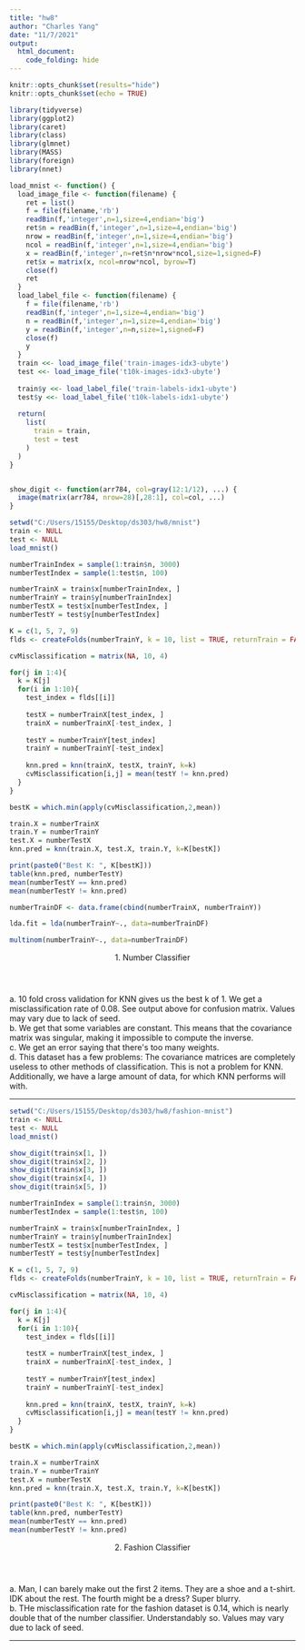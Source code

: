 ```yaml
---
title: "hw8"
author: "Charles Yang"
date: "11/7/2021"
output:
  html_document:
    code_folding: hide
---
```


```r
knitr::opts_chunk$set(results="hide")
knitr::opts_chunk$set(echo = TRUE)

library(tidyverse)
library(ggplot2)
library(caret)
library(class)
library(glmnet)
library(MASS)
library(foreign)
library(nnet)
```
```r
load_mnist <- function() {
  load_image_file <- function(filename) {
    ret = list()
    f = file(filename,'rb')
    readBin(f,'integer',n=1,size=4,endian='big')
    ret$n = readBin(f,'integer',n=1,size=4,endian='big')
    nrow = readBin(f,'integer',n=1,size=4,endian='big')
    ncol = readBin(f,'integer',n=1,size=4,endian='big')
    x = readBin(f,'integer',n=ret$n*nrow*ncol,size=1,signed=F)
    ret$x = matrix(x, ncol=nrow*ncol, byrow=T)
    close(f)
    ret
  }
  load_label_file <- function(filename) {
    f = file(filename,'rb')
    readBin(f,'integer',n=1,size=4,endian='big')
    n = readBin(f,'integer',n=1,size=4,endian='big')
    y = readBin(f,'integer',n=n,size=1,signed=F)
    close(f)
    y
  }
  train <<- load_image_file('train-images-idx3-ubyte')
  test <<- load_image_file('t10k-images-idx3-ubyte')
  
  train$y <<- load_label_file('train-labels-idx1-ubyte')
  test$y <<- load_label_file('t10k-labels-idx1-ubyte')  
  
  return(
    list(
      train = train,
      test = test
    )
  )
}


show_digit <- function(arr784, col=gray(12:1/12), ...) {
  image(matrix(arr784, nrow=28)[,28:1], col=col, ...)
}
```

<style type="text/css">
@import url("https://cdn.jsdelivr.net/npm/bulma@0.9.3/css/bulma.min.css");
</style>

```r
setwd("C:/Users/15155/Desktop/ds303/hw8/mnist")
train <- NULL
test <- NULL
load_mnist()
```
```r
numberTrainIndex = sample(1:train$n, 3000)
numberTestIndex = sample(1:test$n, 100)

numberTrainX = train$x[numberTrainIndex, ]
numberTrainY = train$y[numberTrainIndex]
numberTestX = test$x[numberTestIndex, ]
numberTestY = test$y[numberTestIndex]
```
```r
K = c(1, 5, 7, 9)
flds <- createFolds(numberTrainY, k = 10, list = TRUE, returnTrain = FALSE)

cvMisclassification = matrix(NA, 10, 4)

for(j in 1:4){
  k = K[j]
  for(i in 1:10){
    test_index = flds[[i]]
    
    testX = numberTrainX[test_index, ]
    trainX = numberTrainX[-test_index, ]
  
    testY = numberTrainY[test_index]
    trainY = numberTrainY[-test_index]
    
    knn.pred = knn(trainX, testX, trainY, k=k)
    cvMisclassification[i,j] = mean(testY != knn.pred)
  }
}
```
```r
bestK = which.min(apply(cvMisclassification,2,mean))

train.X = numberTrainX
train.Y = numberTrainY
test.X = numberTestX
knn.pred = knn(train.X, test.X, train.Y, k=K[bestK])

print(paste0("Best K: ", K[bestK]))
table(knn.pred, numberTestY)
mean(numberTestY == knn.pred)
mean(numberTestY != knn.pred)
```
```r
numberTrainDF <- data.frame(cbind(numberTrainX, numberTrainY))

lda.fit = lda(numberTrainY~., data=numberTrainDF)
```
```r
multinom(numberTrainY~., data=numberTrainDF)
```

```{=html}
<section class="section">
<div class="card">
  <header class="card-header">
    <p class="card-header-title">
      
      1. Number Classifier
      
    </p>
  </header>
  
  <div class="card-content">
    <div class="content">
     
      a. 10 fold cross validation for KNN gives us the best k of 1. We get a misclassification rate of 0.08. See output above for confusion matrix. Values may vary due to lack of seed.
     
    </div>
  </div>
  
  <div class="card-content">
    <div class="content">
     
      b. We get that some variables are constant. This means that the covariance matrix was singular, making it impossible to compute the inverse.
     
    </div>
  </div>
  
  <div class="card-content">
    <div class="content">
     
      c. We get an error saying that there's too many weights.
     
    </div>
  </div>
  
  <div class="card-content">
    <div class="content">

      d. This dataset has a few problems: The covariance matrices are completely useless to other methods of classification. This is not a problem for KNN. Additionally, we have a large amount of data, for which KNN performs will with.
     
    </div>
  </div>
  
</div>
</section>

<hr/>
```

```r
setwd("C:/Users/15155/Desktop/ds303/hw8/fashion-mnist")
train <- NULL
test <- NULL
load_mnist()
```

```r
show_digit(train$x[1, ])
show_digit(train$x[2, ])
show_digit(train$x[3, ])
show_digit(train$x[4, ])
show_digit(train$x[5, ])
```


```r
numberTrainIndex = sample(1:train$n, 3000)
numberTestIndex = sample(1:test$n, 100)

numberTrainX = train$x[numberTrainIndex, ]
numberTrainY = train$y[numberTrainIndex]
numberTestX = test$x[numberTestIndex, ]
numberTestY = test$y[numberTestIndex]
```
```r
K = c(1, 5, 7, 9)
flds <- createFolds(numberTrainY, k = 10, list = TRUE, returnTrain = FALSE)

cvMisclassification = matrix(NA, 10, 4)

for(j in 1:4){
  k = K[j]
  for(i in 1:10){
    test_index = flds[[i]]
    
    testX = numberTrainX[test_index, ]
    trainX = numberTrainX[-test_index, ]
  
    testY = numberTrainY[test_index]
    trainY = numberTrainY[-test_index]
    
    knn.pred = knn(trainX, testX, trainY, k=k)
    cvMisclassification[i,j] = mean(testY != knn.pred)
  }
}
```
```r
bestK = which.min(apply(cvMisclassification,2,mean))

train.X = numberTrainX
train.Y = numberTrainY
test.X = numberTestX
knn.pred = knn(train.X, test.X, train.Y, k=K[bestK])

print(paste0("Best K: ", K[bestK]))
table(knn.pred, numberTestY)
mean(numberTestY == knn.pred)
mean(numberTestY != knn.pred)
```
```{=html}
<section class="section">
<div class="card">
  <header class="card-header">
    <p class="card-header-title">
      
      2. Fashion Classifier
      
    </p>
  </header>
  
  <div class="card-content">
    <div class="content">
     
      a. Man, I can barely make out the first 2 items. They are a shoe and a t-shirt. IDK about the rest. The fourth might be a dress? Super blurry.
     
    </div>
  </div>
  
  <div class="card-content">
    <div class="content">
     
      b. THe misclassification rate for the fashion dataset is 0.14, which is nearly double that of the number classifier. Understandably so. Values may vary due to lack of seed.
     
    </div>
  </div>
  
</div>
</section>

<hr/>
```
